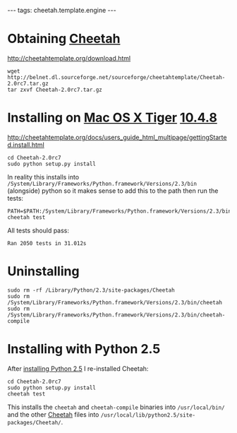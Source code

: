 ---
tags: cheetah.template.engine
---
= Obtaining [[Cheetah]] =

http://cheetahtemplate.org/download.html
<pre>wget http://belnet.dl.sourceforge.net/sourceforge/cheetahtemplate/Cheetah-2.0rc7.tar.gz
tar zxvf Cheetah-2.0rc7.tar.gz</pre>

= Installing on [[Mac OS X Tiger]] [[10.4.8]]=

http://cheetahtemplate.org/docs/users_guide_html_multipage/gettingStarted.install.html

<pre>cd Cheetah-2.0rc7
sudo python setup.py install</pre>

In reality this installs into <tt>/System/Library/Frameworks/Python.framework/Versions/2.3/bin</tt> (alongside) python so it makes sense to add this to the path then run the tests:

<pre>PATH=$PATH:/System/Library/Frameworks/Python.framework/Versions/2.3/bin
cheetah test</pre>

All tests should pass:

<pre>Ran 2050 tests in 31.012s</pre>

= Uninstalling =

<pre>sudo rm -rf /Library/Python/2.3/site-packages/Cheetah
sudo rm /System/Library/Frameworks/Python.framework/Versions/2.3/bin/cheetah
sudo rm /System/Library/Frameworks/Python.framework/Versions/2.3/bin/cheetah-compile</pre>

= Installing with Python 2.5 =

After [[installing Python 2.5]] I re-installed Cheetah:

<pre>cd Cheetah-2.0rc7
sudo python setup.py install
cheetah test</pre>

This installs the <tt>cheetah</tt> and <tt>cheetah-compile</tt> binaries into <tt>/usr/local/bin/</tt> and the other [[Cheetah]] files into <tt>/usr/local/lib/python2.5/site-packages/Cheetah/</tt>.
